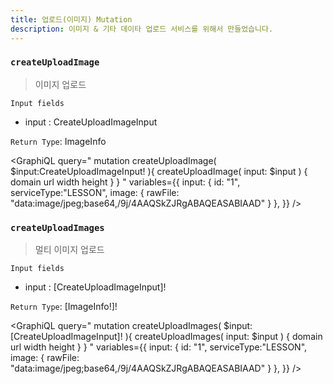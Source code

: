 ```yaml
---
title: 업로드(이미지) Mutation
description: 이미지 & 기타 데이타 업로드 서비스를 위해서 만들었습니다.
---
```



### `createUploadImage`
> 이미지 업로드


`Input fields`
* input : <Link to="/input/upload/#CreateUploadImageInput">CreateUploadImageInput</Link>

`Return Type`: <Link to="/object/imageInfo/#ImageInfo">ImageInfo</Link>

<GraphiQL
  query="
  mutation createUploadImage( $input:CreateUploadImageInput! ){
    createUploadImage( input: $input ) {
      domain
      url
      width
      height
    }
  }
  "
  variables={{
    input: {
      id: "1",
      serviceType:"LESSON",
      image: {
        rawFile: "data:image/jpeg;base64,/9j/4AAQSkZJRgABAQEASABIAAD"
      }
    },
  }}
/>

### `createUploadImages`
> 멀티 이미지 업로드


`Input fields`
* input : <Link to="/input/upload/#CreateUploadImageInput">[CreateUploadImageInput]!</Link>

`Return Type`: <Link to="/object/imageInfo/#ImageInfo">[ImageInfo!]!</Link>

<GraphiQL
  query="
  mutation createUploadImages( $input:[CreateUploadImageInput]! ){
    createUploadImages( input: $input ) {
      domain
      url
      width
      height
    }
  }
  "
  variables={{
    input: {
      id: "1",
      serviceType:"LESSON",
      image: {
        rawFile: "data:image/jpeg;base64,/9j/4AAQSkZJRgABAQEASABIAAD"
      }
    },
  }}
/>